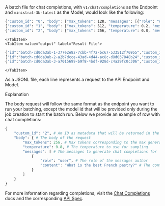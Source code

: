 
A batch file for chat completions, with `v1/chat/completions` as the Endpoint and `ministral-3b-latest` as the Model, would look like the following:

<Tabs groupId="code">
    <TabItem value="file" label="Batch File" default>

```bash
{"custom_id": "0", "body": {"max_tokens": 128, "messages": [{"role": "user", "content": "What is the best French cheese?"}]}}
{"custom_id": "1", "body": {"max_tokens": 512, "temperature": 0.2, "messages": [{"role": "user", "content": "What is the best French wine?"}]}}
{"custom_id": "2", "body": {"max_tokens": 256, "temperature": 0.8, "messages": [{"role": "user", "content": "What is the best French pastry?"}]}}
```

    </TabItem>
    <TabItem value="output" label="Result File">

```bash
{"id":"batch-cd0da3ab-1-377e2e82-7cbb-4f72-bc67-533512f70955","custom_id":"0","response":{"status_code":200,"body":{"id":"85bcfa450e5643f2a2aed46472d97ffd","object":"chat.completion","model":"ministral-3b-latest","usage":{"prompt_tokens":10,"completion_tokens":128,"total_tokens":138},"created":1761577934,"choices":[{"index":0,"finish_reason":"length","message":{"role":"assistant","content":"Choosing the \"best\" French cheese can be quite subjective as it depends on personal preferences, but here are a few highly regarded French cheeses that are often considered among the best:\n\n1. **Camembert de Normandie**: This is a soft, creamy cheese with a pungent aroma. It's known for its rich, buttery flavor and is often served as a table cheese.\n\n2. **Roquefort**: This is a blue cheese made from sheep's milk. It has a strong, salty flavor and a crumbly texture. It's often used in salads and as a topping for bread.\n\n","tool_calls":null}}]}},"error":null}
{"id":"batch-cd0da3ab-2-a2b7dcce-43ad-4d44-ac8c-d8d037848b24","custom_id":"1","response":{"status_code":200,"body":{"id":"628f9e211fb94641a170856f93740410","object":"chat.completion","model":"ministral-3b-latest","usage":{"prompt_tokens":10,"completion_tokens":458,"total_tokens":468},"created":1761577934,"choices":[{"index":0,"finish_reason":"stop","message":{"role":"assistant","content":"Choosing the \"best\" French wine can be quite subjective as it depends on personal preferences, such as the type of wine you enjoy (red, white, rosé, sparkling, etc.), the region you prefer, and the occasion for which you're drinking. However, here are a few highly regarded French wines that are often considered among the best:\n\n1. **Château Lafite Rothschild (Bordeaux, France)**: This is a first growth (Premier Cru) wine from the Médoc region, known for its complexity and longevity.\n\n2. **Château Margaux (Bordeaux, France)**: Another first growth wine, Margaux is renowned for its elegance and balance.\n\n3. **Château Latour (Bordeaux, France)**: This is a first growth wine from the Médoc region, known for its power and depth.\n\n4. **Château Mouton Rothschild (Bordeaux, France)**: A first growth wine, Mouton Rothschild is celebrated for its finesse and elegance.\n\n5. **Château d'Yquem (Sauternes, France)**: A sweet white wine from the Sauternes region, known for its rich, honeyed flavors.\n\n6. **Champagne Dom Pérignon (Champagne, France)**: A highly sought-after sparkling wine, Dom Pérignon is known for its complexity and elegance.\n\n7. **Château Montrose (Bordeaux, France)**: A second growth wine from the Médoc region, known for its power and depth.\n\n8. **Château Le Pin (Bordeaux, France)**: A rare and highly sought-after wine, Le Pin is known for its exceptional quality and complexity.\n\n9. **Château de Beaucastel (Châteauneuf-du-Pape, France)**: A red wine from the Rhône region, known for its rich, full-bodied character.\n\n10. **Château de Beaucastel (Châteauneuf-du-Pape, France)**: A white wine from the Rhône region, known for its complexity and elegance.\n\nThese wines are highly regarded and can be found in many wine shops and restaurants. However, it's always a good idea to try different wines to find what you enjoy the most.","tool_calls":null}}]}},"error":null}
{"id":"batch-cd0da3ab-3-a7015699-b9f8-4bdf-928d-c4a29fc0c306","custom_id":"2","response":{"status_code":200,"body":{"id":"505471545c4245eeb82dce5409eff9e8","object":"chat.completion","model":"ministral-3b-latest","usage":{"prompt_tokens":11,"completion_tokens":256,"total_tokens":267},"created":1761577934,"choices":[{"index":0,"finish_reason":"length","message":{"role":"assistant","content":"Choosing the \"best\" French pastry can be quite subjective as it depends on personal preferences. However, here are a few that are often considered among the best:\n\n1. **Croissant**: A buttery, flaky pastry with a crispy exterior and soft, doughy interior. It's often enjoyed for breakfast or as a snack.\n\n2. **Macaron**: A meringue-based confection with a ganache or buttercream filling. They come in various flavors and are known for their delicate texture and vibrant colors.\n\n3. **Éclairs**: Long, thin pastries filled with cream and topped with chocolate icing. They are often enjoyed as a dessert or snack.\n\n4. **Tarte Tatin**: A caramelized apple tart, which is often served upside down with a scoop of ice cream.\n\n5. **Pain au Chocolat**: Similar to a croissant, but filled with chocolate. It's a popular breakfast pastry.\n\n6. **Madeleine**: Small, sponge-like cakes with a distinctive shell-like shape. They are often filled with jam or cream.\n\n7. **Chouquette**: A small, round pastry filled with cream and topped with sugar. It's a popular breakfast pastry.\n\n8.","tool_calls":null}}]}},"error":null}
```

    </TabItem>
</Tabs>

As a JSONL file, each line represents a request to the API Endpoint and Model.

<SectionTab as="h2" variant="secondary" sectionId="chat-completions-explained">Explanation</SectionTab>

The body request will follow the same format as the endpoint you want to run your batching, except the model id that will be provided only during the job creation to start the batch run. Below we provide an example of row with chat completions:

```py
{
    "custom_id": "2", # An ID as metadata that will be returned in the output file to identify the request
    "body": { # The body of the request
        "max_tokens": 256, # Max tokens corresponding to the max generated tokens for chat completions
        "temperature": 0.8, # The temperature to use for sampling
        "messages": [ # The messages to generate chat completions for
            {
                "role": "user", # The role of the messages author
                "content": "What is the best French pastry?" # The content of the message
            }
        ]
    }
}
```

For more information regarding completions, visit the [Chat Completions](completion) docs and the corresponding [API Spec](../api/endpoint/chat#operation-chat_completion_v1_chat_completions_post).